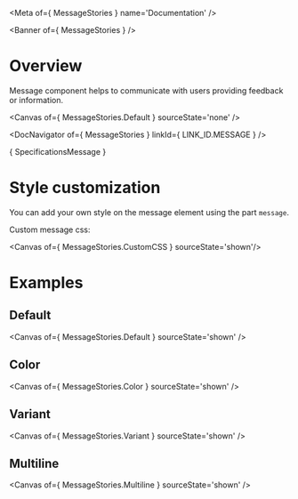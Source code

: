 
<Meta of={ MessageStories } name='Documentation' />

<Banner of={ MessageStories } />

# Overview

Message component helps to communicate with users providing feedback or information.

<Canvas of={ MessageStories.Default } sourceState='none' />

<DocNavigator of={ MessageStories } linkId={ LINK_ID.MESSAGE } />

<Markdown>{ SpecificationsMessage }</Markdown>

# Style customization

You can add your own style on the message element using the part `message`.

Custom message css:

<Canvas of={ MessageStories.CustomCSS } sourceState='shown'/>

# Examples

## Default

<Canvas of={ MessageStories.Default } sourceState='shown' />

## Color
<Canvas of={ MessageStories.Color } sourceState='shown' />

## Variant
<Canvas of={ MessageStories.Variant } sourceState='shown' />

## Multiline
<Canvas of={ MessageStories.Multiline } sourceState='shown' />
